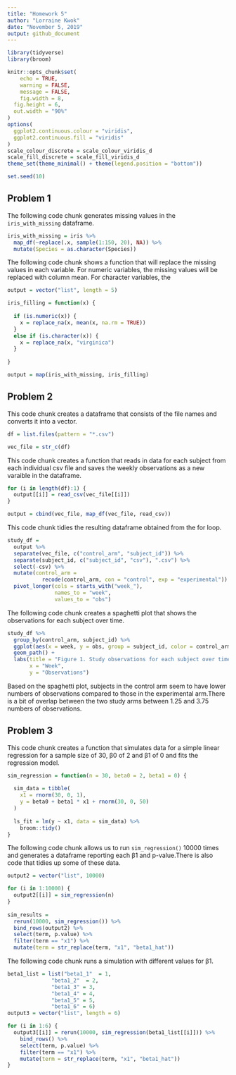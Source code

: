 ```yaml
---
title: "Homework 5"
author: "Lorraine Kwok"
date: "November 5, 2019"
output: github_document
---
```


```r
library(tidyverse)
library(broom)

knitr::opts_chunk$set(
	echo = TRUE,
	warning = FALSE,
	message = FALSE,
	fig.width = 8, 
  fig.height = 6,
  out.width = "90%"
)
options(
  ggplot2.continuous.colour = "viridis",
  ggplot2.continuous.fill = "viridis"
)
scale_colour_discrete = scale_colour_viridis_d
scale_fill_discrete = scale_fill_viridis_d
theme_set(theme_minimal() + theme(legend.position = "bottom"))

set.seed(10)
```

## Problem 1

The following code chunk generates missing values in the `iris_with_missing` dataframe.

```r
iris_with_missing = iris %>% 
  map_df(~replace(.x, sample(1:150, 20), NA)) %>%
  mutate(Species = as.character(Species))
```

The following code chunk shows a function that will replace the missing values in each variable. For numeric variables, the missing values will be replaced with column mean. For character variables, the  

```r
output = vector("list", length = 5)

iris_filling = function(x) {
  
  if (is.numeric(x)) {
    x = replace_na(x, mean(x, na.rm = TRUE))
  }
  else if (is.character(x)) {
    x = replace_na(x, "virginica")
  }
  
}

output = map(iris_with_missing, iris_filling)
```

## Problem 2

This code chunk creates a dataframe that consists of the file names and converts it into a vector.

```r
df = list.files(pattern = "*.csv")

vec_file = str_c(df)
```

This code chunk creates a function that reads in data for each subject from each individual csv file and saves the weekly observations as a new varaible in the dataframe. 

```r

for (i in length(df):1) {
  output[[i]] = read_csv(vec_file[[i]])
}

output = cbind(vec_file, map_df(vec_file, read_csv))
```

This code chunk tidies the resulting dataframe obtained from the for loop. 

```r
study_df = 
  output %>%
  separate(vec_file, c("control_arm", "subject_id")) %>%
  separate(subject_id, c("subject_id", "csv"), ".csv") %>%
  select(-csv) %>%
  mutate(control_arm =
           recode(control_arm, con = "control", exp = "experimental")) %>%
  pivot_longer(cols = starts_with("week_"),
               names_to = "week",
               values_to = "obs")
```

The following code chunk creates a spaghetti plot that shows the observations for each subject over time. 

```r
study_df %>%
  group_by(control_arm, subject_id) %>%
  ggplot(aes(x = week, y = obs, group = subject_id, color = control_arm)) +
  geom_path() + 
  labs(title = "Figure 1. Study observations for each subject over time",
       x = "Week",
       y = "Observations")
```

Based on the spaghetti plot, subjects in the control arm seem to have lower numbers of observations compared to those in the experimental arm.There is a bit of overlap between the two study arms between 1.25 and 3.75 numbers of observations. 

## Problem 3

This code chunk creates a function that simulates data for a simple linear regression for a sample size of 30, β0 of 2 and β1 of 0 and fits the regression model.

```r
sim_regression = function(n = 30, beta0 = 2, beta1 = 0) {
  
  sim_data = tibble(
    x1 = rnorm(30, 0, 1),
    y = beta0 + beta1 * x1 + rnorm(30, 0, 50)
  )
  
  ls_fit = lm(y ~ x1, data = sim_data) %>%
    broom::tidy()
}
```

The following code chunk allows us to run `sim_regression()` 10000 times and generates a dataframe reporting each β̂1 and p-value.There is also code that tidies up some of these data. 

```r
output2 = vector("list", 10000)

for (i in 1:10000) {
  output2[[i]] = sim_regression(n)
}
  
sim_results =
  rerun(10000, sim_regression()) %>%
  bind_rows(output2) %>%
  select(term, p.value) %>%
  filter(term == "x1") %>%
  mutate(term = str_replace(term, "x1", "beta1_hat"))
```

The following code chunk runs a simulation with different values for β1.

```r
beta1_list = list("beta1_1"  = 1, 
              "beta1_2"  = 2, 
              "beta1_3" = 3, 
              "beta1_4" = 4,
              "beta1_5" = 5,
              "beta1_6" = 6)
output3 = vector("list", length = 6)

for (i in 1:6) {
  output3[[i]] = rerun(10000, sim_regression(beta1_list[[i]])) %>% 
    bind_rows() %>%
    select(term, p.value) %>%
    filter(term == "x1") %>%
    mutate(term = str_replace(term, "x1", "beta1_hat"))
}
```

